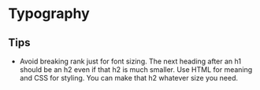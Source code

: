 # Typography

## Tips

- Avoid breaking rank just for font sizing. The next heading after an h1 should be an h2 even if that h2 is much smaller. Use HTML for meaning and CSS for styling. You can make that h2 whatever size you need.
